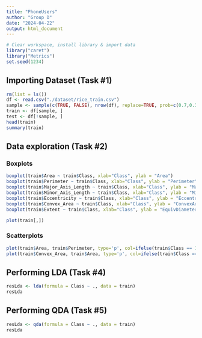 ```yaml
---
title: "PhoneUsers"
author: "Group D"
date: "2024-04-22"
output: html_document
---
```



```r
# Clear workspace, install library & import data
library("caret")
library("Metrics")
set.seed(1234)
```

## Importing Dataset (Task #1)
```r
rm(list = ls())
df <- read.csv("./dataset/rice_train.csv")
sample <- sample(c(TRUE, FALSE), nrow(df), replace=TRUE, prob=c(0.7,0.3))
train <- df[sample, ]
test <- df[!sample, ]
head(train)
summary(train)

```


## Data exploration (Task #2)

### Boxplots
```r
boxplot(train$Area ~ train$Class, xlab="Class", ylab = "Area")
boxplot(train$Perimeter ~ train$Class, xlab="Class", ylab = "Perimeter")
boxplot(train$Major_Axis_Length ~ train$Class, xlab="Class", ylab = "MajorAxisLength")
boxplot(train$Minor_Axis_Length ~ train$Class, xlab="Class", ylab = "MinorAxisLength")
boxplot(train$Eccentricity ~ train$Class, xlab="Class", ylab = "Eccentricity")
boxplot(train$Convex_Area ~ train$Class, xlab="Class", ylab = "ConvexArea")
boxplot(train$Extent ~ train$Class, xlab="Class", ylab = "EquivDiameter")

plot(train[,])
```

### Scatterplots
```r
plot(train$Area, train$Perimeter, type='p', col=ifelse(train$Class == 1, "darkred", "lightblue"), xlab = "Area", ylab = "Perimeter")
plot(train$Convex_Area, train$Area, type='p', col=ifelse(train$Class == 1, "darkred", "lightblue"), xlab = "ConvexArea", ylab = "Area")
```


## Performing LDA (Task #4)
```r
resLda <- lda(formula = Class ~ ., data = train)
resLda
```

## Performing QDA (Task #5)
```r
resLda <- qda(formula = Class ~ ., data = train)
resLda
```